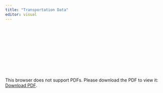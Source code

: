 ```yaml
---
title: "Transportation Data"
editor: visual
---
```


<object data="./CIVE461_Transportation_Data.pdf" type="application/pdf" width="100%" height="700px">

<embed src="./CIVE461_Transportation_Data.pdf">

<p>This browser does not support PDFs. Please download the PDF to view it: <a href="./CIVE461_Transportation_Data.pdf">Download PDF</a>.</p>

</embed>

</object>